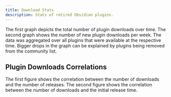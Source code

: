 ```yaml
---
title: Download Stats
description: Stats of retired Obsidian plugins.
---
```



The first graph depicts the total number of plugin downloads over time. The second graph shows the number of new plugin downloads per week.
The data was aggregated over all plugins that were available at the respective time.
Bigger drops in the graph can be explained by plugins being removed from the community list.

<PluginsDownloadsWeekly />

## Plugin Downloads Correlations

The first figure shows the correlation between the number of downloads and the number of releases. The second figure shows the correlation between the number
of downloads and the initial release time.

<PluginsDownloadCorrelations />
